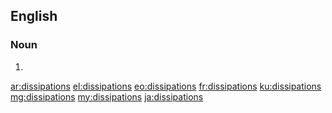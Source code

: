 ==English==

===Noun===
{{head|en|plural}}

# {{plural of|dissipation|lang=en|nocat=1}}

[[ar:dissipations]]
[[el:dissipations]]
[[eo:dissipations]]
[[fr:dissipations]]
[[ku:dissipations]]
[[mg:dissipations]]
[[my:dissipations]]
[[ja:dissipations]]